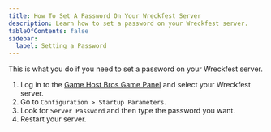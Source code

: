 ```yaml
---
title: How To Set A Password On Your Wreckfest Server
description: Learn how to set a password on your Wreckfest server.
tableOfContents: false
sidebar:
  label: Setting a Password
---
```


This is what you do if you need to set a password on your Wreckfest server.
<Steps>
1. Log in to the [Game Host Bros Game Panel](https://panel.gamehostbros.com/) and select your Wreckfest server.
2. Go to `Configuration > Startup Parameters`.
3. Look for `Server Password` and then type the password you want.
4. Restart your server.
</Steps>